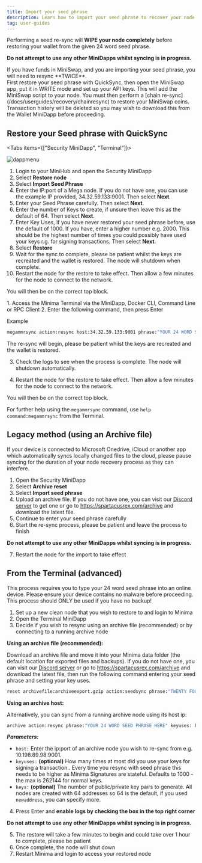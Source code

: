 ```yaml
---
title: Import your seed phrase
description: Learn how to import your seed phrase to recover your node
tag: user-guides
---
```


Performing a seed re-sync will **WIPE your node completely** before restoring your wallet from the given 24 word seed phrase.

**Do not attempt to use any other MiniDapps whilst syncing is in progress.**

<Callout title="MiniSwap Restore" type="warn">
  If you have funds in MiniSwap, and you are importing your seed phrase, you
  will need to resync **TWICE**. <br />
  First restore your seed phrase with QuickSync, then open the MiniSwap app, put
  it in WRITE mode and set up your API keys. This will add the MiniSwap script
  to your node. You must then perform a [chain
  re-sync](/docs/userguides/recovery/chainresync) to restore your MiniSwap
  coins.
</Callout>

<Callout title="Transaction History" type="warn">
  Transaction history will be deleted so you may wish to download this from the
  Wallet MiniDapp before proceeding.
</Callout>

## Restore your Seed phrase with QuickSync

<Tabs items={["Security MiniDapp", "Terminal"]}>
  <Tab value="Security MiniDapp">

![dappmenu](/img/app/security.png)

1. Login to your MiniHub and open the Security MiniDapp
2. Select **Restore node**
3. Select **Import Seed Phrase**
4. Enter the IP:port of a Mega node. If you do not have one, you can use the example IP provided, 34.32.59.133:9001. Then select **Next**.
5. Enter your Seed Phrase carefully. Then select **Next**.
6. Enter the number of Keys to create, if unsure then leave this as the default of 64. Then select **Next**.
7. Enter Key Uses, if you have never restored your seed phrase before, use the default of 1000. If you have, enter a higher number e.g. 2000. This should be the highest number of times you could possibly have used your keys r.g. for signing transactions. Then select **Next**.
8. Select **Restore**
9. Wait for the sync to complete, please be patient whilst the keys are recreated and the wallet is restored. The node will shutdown when complete.
10. Restart the node for the restore to take effect. Then allow a few minutes for the node to connect to the network.

You will then be on the correct top block.

  </Tab>
  <Tab value="Terminal">
  1. Access the Minima Terminal via the MiniDapp, Docker CLI, Command Line or RPC Client
2. Enter the following command, then press Enter

Example

```bash title="Terminal"
megammrsync action:resync host:34.32.59.133:9001 phrase:"YOUR 24 WORD SEED PHRASE" keyuses:2000
```

The re-sync will begin, please be patient whilst the keys are recreated and the wallet is restored.

3. Check the logs to see when the process is complete. The node will shutdown automatically.

4. Restart the node for the restore to take effect. Then allow a few minutes for the node to connect to the network.

You will then be on the correct top block.

For further help using the `megammrsync` command, use `help command:megammrsync` from the Terminal.

  </Tab>
</Tabs>

## Legacy method (using an Archive file)

<Callout type="warn">
  If your device is connected to Microsoft Onedrive, iCloud or another app which
  automatically syncs locally changed files to the cloud, please pause syncing
  for the duration of your node recovery process as they can interfere.
</Callout>

1. Open the Security MiniDapp
2. Select **Archive reset**
3. Select **Import seed phrase**
4. Upload an archive file. If you do not have one, you can visit our [Discord server](https://discord.com/invite/minimaglobal) to get one or go to https://spartacusrex.com/archive and download the latest file.
5. Continue to enter your seed phrase carefully
6. Start the re-sync process, please be patient and leave the process to finish

**Do not attempt to use any other MiniDapps whilst syncing is in progress.**

7. Restart the node for the import to take effect

## From the Terminal (advanced)

<Callout title="Info">
  This process requires you to type your 24 word seed phrase into an online
  device. Please ensure your device contains no malware before proceeding. This
  process should ONLY be used if you have no backup!
</Callout>

1. Set up a new clean node that you wish to restore to and login to Minima
2. Open the Terminal MiniDapp
3. Decide if you wish to resync using an archive file (recommended) or by connecting to a running archive node

**Using an archive file (recommended):**

Download an archive file and move it into your Minima data folder (the default location for exported files and backups). If you do not have one, you can visit our [Discord server](https://discord.com/invite/minimaglobal) or go to https://spartacusrex.com/archive and download the latest file, then run the following command entering your seed phrase and setting your key uses.

```bash title="Terminal"
reset archivefile:archiveexport.gzip action:seedsync phrase:"TWENTY FOUR WORDS HERE" keyuses:
```

**Using an archive host:**

Alternatively, you can sync from a running archive node using its host ip:

```bash title="Terminal"
archive action:resync phrase:"YOUR 24 WORD SEED PHRASE HERE" keyuses: host:
```

**_Parameters:_**

- `host:` Enter the ip:port of an archive node you wish to re-sync from e.g. 10.198.89.98:9001.
- `keyuses:` **(optional)** How many times at most did you use your keys for signing a transaction.. Every time you resync with seed phrase this needs to be higher as Minima Signatures are stateful. Defaults to 1000 - the max is 262144 for normal keys.
- `keys:` **(optional)** The number of public/private key pairs to generate. All nodes are created with 64 addresses so 64 is the default, if you used `newaddress`, you can specify more.

4. Press Enter and **enable logs by checking the box in the top right corner**

**Do not attempt to use any other MiniDapps whilst syncing is in progress.**

5. The restore will take a few minutes to begin and could take over 1 hour to complete, please be patient
6. Once complete, the node will shut down
7. Restart Minima and login to access your restored node
